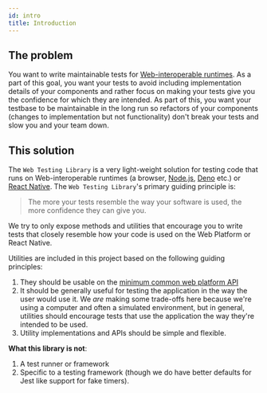 ```yaml
---
id: intro
title: Introduction
---
```


## The problem

You want to write maintainable tests for [Web-interoperable
runtimes][min-web-api]. As a part of this goal, you want your tests to avoid
including implementation details of your components and rather focus on making
your tests give you the confidence for which they are intended. As part of this,
you want your testbase to be maintainable in the long run so refactors of your
components (changes to implementation but not functionality) don't break your
tests and slow you and your team down.

## This solution

The `Web Testing Library` is a very light-weight solution for testing code that
runs on Web-interoperable runtimes (a browser, [Node.js][node], [Deno][deno]
etc.) or [React Native][react-native]. The `Web Testing Library`'s primary
guiding principle is:

> The more your tests resemble the way your software is used, the more
> confidence they can give you.

We try to only expose methods and utilities that encourage you to write tests
that closely resemble how your code is used on the Web Platform or React Native.

Utilities are included in this project based on the following guiding
principles:

1. They should be usable on the [minimum common web platform API][min-web-api]
2. It should be generally useful for testing the application in the way the user
   would use it. We _are_ making some trade-offs here because we're using a
   computer and often a simulated environment, but in general, utilities should
   encourage tests that use the application the way they're intended to be used.
3. Utility implementations and APIs should be simple and flexible.

**What this library is not**:

1.  A test runner or framework
2.  Specific to a testing framework (though we do have better defaults for Jest
    like support for fake timers).

[jest]: https://jestjs.io
[node]: https://nodejs.org/en/
[deno]: https://deno.land/
[react-native]: https://reactnative.dev/
[min-web-api]: https://proposal-common-min-api.deno.dev/
